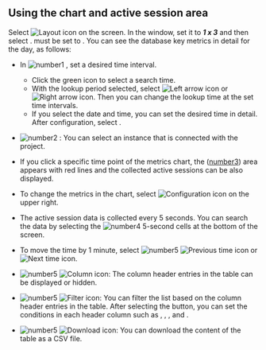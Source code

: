 ## Using the chart and active session area

Select ![Layout icon](/img/ico-layout-set.svg) on the screen. In the <Cmdname sid="layout_setting" className="uitext" /> window, set it to **_1 x 3_** and then select <Cmdname sid="save" className="uitext" />. <Cmdname sid="time" className="uitext" /> must be set to <Cmdname sid="TTL07218" className="uitext" />. You can see the database key metrics in detail for the day, as follows:

<ProdImg img='db-count-trend-1x3.png' desc='Counts Trend' />

- In ![number1](/img/number-01.png) <Cmdname sid="time" className="uitext" />, set a desired time interval.

  - Click the green icon to select a search time.
  - With the lookup period selected, select ![Left arrow icon](/img/left-arrow.svg) or ![Right arrow icon](/img/right-arrow.svg). Then you can change the lookup time at the set time intervals.
  - If you select the date and time, you can set the desired time in detail. After configuration, select <Cmdname sid="confirm" className="uitext" />.

- ![number2](/img/number-02.png) <Cmdname sid="instance" className="uitext" />: You can select an instance that is connected with the project.

- If you click a specific time point of the metrics chart, the ([number3](/img/number-03.png)) area appears with red lines and the collected active sessions can be also displayed. 

- To change the metrics in the chart, select ![Configuration icon](/img/ico-setting.svg) on the upper right. 

- The active session data is collected every 5 seconds. You can search the data by selecting the ![number4](/img/number-04.png) 5-second cells at the bottom of the screen.

- To move the time by 1 minute, select ![number5](/img/number-05.png) ![Previous time icon](/img/ico-left-time.svg) or ![Next time icon](/img/ico-right-time.svg).

- ![number5](/img/number-05.png) ![Column icon](/img/ico-column.svg): The column header entries in the table can be displayed or hidden.

- ![number5](/img/number-05.png) ![Filter icon](/img/ico-filter.svg): You can filter the list based on the column header entries in the table. After selecting the button, you can set the conditions in each header column such as <Cmdname sid="includes" className="uitext" />, <Cmdname sid="excludes" className="uitext" />, <Cmdname sid="equal" className="uitext" />, and <Cmdname sid="unequal" className="uitext" />.

- ![number5](/img/number-05.png) ![Download icon](/img/ico-download.svg): You can download the content of the table as a CSV file.

